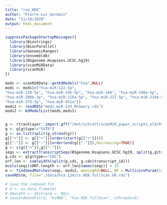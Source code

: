 ```yaml
---
title: "run_HEK"
author: "Pierre-Luc Germain"
date: "11/10/2020"
output: html_document
---
```




```r
suppressPackageStartupMessages({
  library(Biostrings)
  library(BiocParallel)
  library(GenomicRanges)
  library(ensembldb)
  library(BSgenome.Hsapiens.UCSC.hg19)
  library(scanMiRData)
  library(scanMiR)
})

mods <- scanMiRData::getKdModels("hsa",NULL)
mods <- mods[c("hsa-miR-122-5p",
"hsa-miR-138-5p", "hsa-miR-145-5p", "hsa-miR-184", "hsa-miR-190a-5p", 
"hsa-miR-200b-3p", "hsa-miR-216a-5p", "hsa-miR-217-5p", "hsa-miR-219a-5p", 
"hsa-miR-375-3p", "hsa-miR-451a")]
mods1 <- readRDS("mods_miR-133_McGeary.rds")
mods2 <- KdModelList(mods,mods1)


g <- rtracklayer::import.gff("/mnt/schratt/scanMiR_paper_scripts_old/Parameter_Optimization/data/McGeary_2019_raw/GSE140218_HEK293_transcriptannotations.gtf")
g <- g[g$type!="5UTR"]
g <- as.list(split(g,strand(g)))
g[["+"]] <- g[["+"]][order(start(g[["+"]]))]
g[["-"]] <- g[["-"]][order(end(g[["-"]]),decreasing=TRUE)]
g <- c(g[["+"]],g[["-"]])
seqs <- extractTranscriptSeqs(BSgenome.Hsapiens.UCSC.hg19, split(g,g$transcript_id))
g.cds <- g[g$type=="CDS"]
orf.len <- sum(width(split(g.cds, g.cds$transcript_id)))
mcols(seqs)$ORF.length <- orf.len[names(seqs)] + 15
m <- findSeedMatches(seqs, mods2, maxLogKd=NULL, BP = MulticoreParam(12, progressbar=TRUE), p3.extra =TRUE, ret="GRanges")
saveRDS(m, file="./data/hsa.12mirs.HEK.fullScan.GR.rds")

# save the indexed fst
# d <- as.data.frame(m)
# d$width <- d$strand <- NULL
# saveIndexedFst(d, "miRNA", "hsa.HEK.fullScan", nthreads=3)
```
